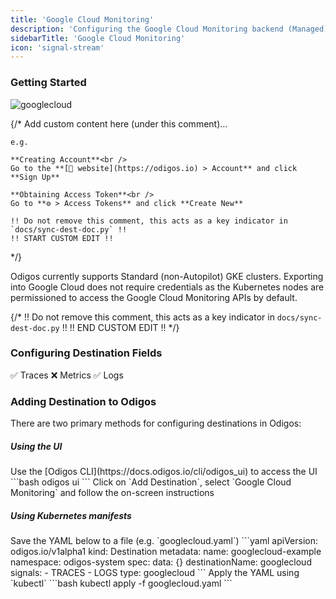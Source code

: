 ```yaml
---
title: 'Google Cloud Monitoring'
description: 'Configuring the Google Cloud Monitoring backend (Managed)'
sidebarTitle: 'Google Cloud Monitoring'
icon: 'signal-stream'
---
```


### Getting Started

<img src="https://d15jtxgb40qetw.cloudfront.net/gcp.svg" alt="googlecloud" className="not-prose h-20" />

{/*
    Add custom content here (under this comment)...

    e.g.

    **Creating Account**<br />
    Go to the **[🔗 website](https://odigos.io) > Account** and click **Sign Up**

    **Obtaining Access Token**<br />
    Go to **⚙️ > Access Tokens** and click **Create New**

    !! Do not remove this comment, this acts as a key indicator in `docs/sync-dest-doc.py` !!
    !! START CUSTOM EDIT !!
*/}

Odigos currently supports Standard (non-Autopilot) GKE clusters. Exporting into Google Cloud does not require credentials as the Kubernetes nodes are permissioned to access the Google Cloud Monitoring APIs by default.

{/*
    !! Do not remove this comment, this acts as a key indicator in `docs/sync-dest-doc.py` !!
    !! END CUSTOM EDIT !!
*/}

### Configuring Destination Fields

<Accordion title="Supported Signals:">
  ✅ Traces
  ❌ Metrics
  ✅ Logs
</Accordion>

### Adding Destination to Odigos

There are two primary methods for configuring destinations in Odigos:

##### **Using the UI**

<Steps>
  <Step>
    Use the [Odigos CLI](https://docs.odigos.io/cli/odigos_ui) to access the UI
    ```bash
    odigos ui
    ```
  </Step>
  <Step>
    Click on `Add Destination`, select `Google Cloud Monitoring` and follow the on-screen instructions
  </Step>
</Steps>

##### **Using Kubernetes manifests**

<Steps>
  <Step>
    Save the YAML below to a file (e.g. `googlecloud.yaml`)
    ```yaml
    apiVersion: odigos.io/v1alpha1
    kind: Destination
    metadata:
      name: googlecloud-example
      namespace: odigos-system
    spec:
      data: {}
      destinationName: googlecloud
      signals:
      - TRACES
      - LOGS
      type: googlecloud
    ```
  </Step>
  <Step>
    Apply the YAML using `kubectl`
    ```bash
    kubectl apply -f googlecloud.yaml
    ```
  </Step>
</Steps>